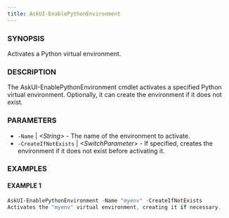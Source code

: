 ```yaml
---
title: AskUI-EnablePythonEnvironment
---
```



### SYNOPSIS

Activates a Python virtual environment.

### DESCRIPTION

The AskUI-EnablePythonEnvironment cmdlet activates a specified Python virtual environment. Optionally, it can create the environment if it does not exist.

### PARAMETERS

- `-Name` | _&lt;String&gt;_ - The name of the environment to activate. 
- `-CreateIfNotExists` | _&lt;SwitchParameter&gt;_ - If specified, creates the environment if it does not exist before activating it.

### EXAMPLES

#### EXAMPLE 1

```powershell
AskUI-EnablePythonEnvironment -Name "myenv" -CreateIfNotExists
Activates the "myenv" virtual environment, creating it if necessary.
```

